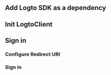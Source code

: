 

## Add Logto SDK as a dependency

<AddSdk />

## Init LogtoClient

<InitClient />

## Sign in

### Configure Redirect URI

<ConfigAndroidRedirectUri />

<ConfigureRedirectUri
  figureSrc={redirectUriFigure}
  redirectUri="io.logto.android://io.logto.sample/callback"
/>

### Sign in

<ImplementSignIn />

<TestYourIntegration sdk="Android" />
